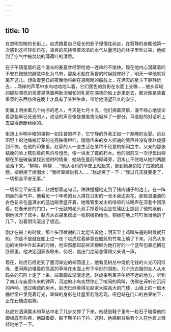 ```yaml
---
---
---
```

title: 10
---



在忽明忽暗的长街上，赵虎跟着自己瘦长的影子慢慢往前走，在寂静的夜晚他第一次感到这样轻松自在，凉爽的风挟带着浓浓的水气从墨河边的林子里吹过来，他闻到了空气中被焚烧的薄荷叶的清香。

在子午镇蛰居的这个漫长的春夏曾经带给他一连串的不愉快。现在他内心潜藏着的不安在微微的醉意中化为乌有，那条木船在黄昏的时候就修好了，明天一早他就将离开这儿。想象着翌日的夜晚他将躺在凉飕飕的船舷上，在满天的星斗下静静远去……两岸的芦苇中水鸟咕咕地叫着，它们黑色的剪影在水面上交喙……他乡异域的那些漂亮的渔婆晃荡着两肋沉甸甸的乳房在深夜的船上走来走去，那对像是装着果浆的东西仿佛在晚上才具有了某种生命，带给他渴望已久的安宁。

街面上闲坐着几个纳凉的老人，今天是七月十五，他们摇着蒲扇，漫不经心地谈论着那些早已死去的人，说话的声音像是被黑夜吮吸掉了一部分，耳语般的对话听上去显得断断续续的。

街道上半明半暗的事物一如往昔的样子，它宁静的外表正如一个熟睡的女婴。远处田野上的池塘被灯笼的光亮映得橙红，隐隐传来的女人招魂的哭声并没有使赵虎感到不快。在他的印象里，赵家的人一直生活在某种不经意的郁闷之中，父亲的那张枯瘦的脸上镌刻着的焦灼与惶恐，像一块发了霉的朽木。他的眼前又一次浮现出柳柳在那座破庙里找到他时的情景：她站在屋前的碌碡旁，泪水止不住地从她的两腮滚落下来。“柳柳，柳柳……”他从墙角的草垫上站起来，走到她身边拍了拍她的肩膀。柳柳擦了擦泪水：“我听翠婶说有人……”赵虎笑了一下：“我过几天就要走了，一切都会平安无事。”

一切都会平安无事，赵虎想着这句话，跌跌撞撞地走到了猪肉铺子的边上。在一阵刺鼻的香气中，他看见一个年老的女人蹲在沿街的一张木桌边卖花。那些湿漉漉的白色花朵在盛满水的蓝边碗里盛开着。她喉管里发出的喑哑的吆喝声在深巷中回荡着。在舂米房的门口，一个无腿的老头双手撑着地面坐在蒲团上挪到了他的跟前，朝他摊开了双手，赵虎从衣袋里摸出一枚铜板扔给他，铜板在地上叮叮当当地跳了几下，沿着阴沟滚出了很远。

刚才在船上的时候，那个头顶微谢的江北佬告诉他：明天早上鸡叫头遍的时候就开船，你是不是就在船上过一夜？赵虎趁着醉意在船舱的竹席上躺了下来。月亮从东边的树林中升起来的时候，他突然想起前些天柳柳为他打好的一个蓝布包裹还搁在卧房里，他决定回家去取来，何况，临出门之前总得跟父亲说一声。

现在，赵虎已经走到了墨河岸边的柳荫道上，他看见树丛中烧纸化钱的火光闪闪烁烁，墨河两边堆着的高高的草垛在水面上布下伞形的阴影。几个洗衣服的女人从水码头的石阶上走了上来，端着脚盆渐渐走远。赵虎来到离子午桥不远的地方，听到了南山寺庙里传来的钟声，河边的小鸟突然停止了喧闹的鸣叫，仿佛在谛听它沉闷的声响。透过稀疏的树木，赵虎已经看得见赵家大院高大的门楼，山墙上的一扇木栅栏窗户里亮着灯光，翠婶的身影在灶屋里若隐若现。哑巴站在门口的白果树下，正在石槽边喂狗。

赵虎在洒满露水的草丛中走了几步又停了下来，他感到鞋子里有一粒石子硌得他的脚板底有些疼，他踮着脚，脱下鞋子抖了抖，这时，他感到背后有个人在他肩上轻轻地拍了一下。